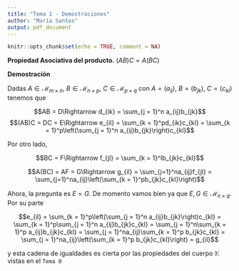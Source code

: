```yaml
---
title: "Tema 1 - Demostraciones"
author: "María Santos"
output: pdf_document
---
```


```r
knitr::opts_chunk$set(echo = TRUE, comment = NA)
```

**Propiedad Asociativa del producto.** $(AB)C=A(BC)$

**Demostración**

Dadas $A\in\mathcal{M}_{m\times n}$, $B\in\mathcal{M}_{n\times p}$, $C\in\mathcal{M}_{p\times q}$ con $A = (a_{ij})$, $B = (b_{jk})$, $C = (c_{kl})$ tenemos que 

$$AB = D\Rightarrow d_{ik} = \sum_{j = 1}^n a_{ij}b_{jk}$$
$$(AB)C = DC = E\Rightarrow e_{il} = \sum_{k = 1}^pd_{ik}c_{kl} = \sum_{k = 1}^p\left(\sum_{j = 1}^n a_{ij}b_{jk}\right)c_{kl}$$

Por otro lado,

$$BC = F\Rightarrow f_{jl} = \sum_{k = 1}^lb_{jk}c_{kl}$$

$$A(BC) = AF = G\Rightarrow g_{il} = \sum_{j=1}^na_{ij}f_{jl} = \sum_{j=1}^na_{ij}\left(\sum_{k = 1}^pb_{jk}c_{kl}\right)$$

Ahora, la pregunta es $E = G$. De momento vamos bien ya que $E,G\in\mathcal{M}_{n\times q}$. Por su parte

$$e_{il} = \sum_{k = 1}^p\left(\sum_{j = 1}^n a_{ij}b_{jk}\right)c_{kl} = \sum_{k = 1}^p\sum_{j = 1}^n a_{ij}b_{jk}c_{kl} = \sum_{j = 1}^n\sum_{k = 1}^p a_{ij}b_{jk}c_{kl} = \sum_{j = 1}^na_{ij}\sum_{k = 1}^p b_{jk}c_{kl} = \sum_{j = 1}^na_{ij}\left(\sum_{k = 1}^p b_{jk}c_{kl}\right) = g_{il}$$

y esta cadena de igualdades es cierta por las propiedades del cuerpo $\mathbb{K}$ vistas en el `Tema 0`

